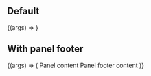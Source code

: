 
<Meta title="Components/Panel" />

## Default

<Canvas>
  <Story name="Default" args={{ children: 'Panel content' }}>
    {(args) => <Panel {...args} />}
  </Story>
</Canvas>

<ArgsTable story="Default" />

## With panel footer

<Canvas>
  <Story name="WithFooter">
    {(args) => (
      <Panel {...args}>
        Panel content <PanelFooter>Panel footer content</PanelFooter>
      </Panel>
    )}
  </Story>
</Canvas>

